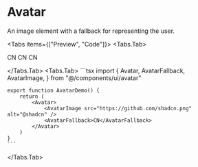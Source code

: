 
# Avatar

An image element with a fallback for representing the user.

<Tabs items={["Preview", "Code"]}>
  <Tabs.Tab>
    <div className="mt-2 ring-offset-background focus-visible:outline-none focus-visible:ring-2 focus-visible:ring-ring focus-visible:ring-offset-2 relative rounded-md border">
        <div className="flex min-h-[350px] w-full justify-center items-center p-10"> 
            <Avatar size="sm">
                <AvatarImage src="https://github.com/shadcn.png" alt="@shadcn" />
                <AvatarFallback>CN</AvatarFallback>
            </Avatar>
            <Avatar size="md">
                <AvatarImage src="https://github.com/shadcn.png" alt="@shadcn" />
                <AvatarFallback>CN</AvatarFallback>
            </Avatar>
            <Avatar size="lg">
                <AvatarImage src="https://github.com/shadcn.png" alt="@shadcn" />
                <AvatarFallback>CN</AvatarFallback>
            </Avatar>
        </div>
    </div>

  </Tabs.Tab>
  <Tabs.Tab>
    ```tsx
    import {
        Avatar,
        AvatarFallback,
        AvatarImage,
    } from "@/components/ui/avatar"
    
    export function AvatarDemo() {
        return (
            <Avatar>
                <AvatarImage src="https://github.com/shadcn.png" alt="@shadcn" />
                <AvatarFallback>CN</AvatarFallback>
            </Avatar>
        )
    }
    ```

  </Tabs.Tab>
</Tabs>
